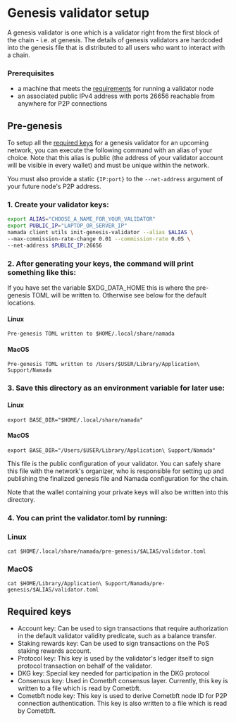 
# Genesis validator setup

A genesis validator is one which is a validator right from the first block of the chain - i.e. at genesis. The details of genesis validators are hardcoded into the genesis file that is distributed to all users who want to interact with a chain.

### Prerequisites

- a machine that meets the [requirements](./hardware.md) for running a validator node
- an associated public IPv4 address with ports 26656 reachable from anywhere for P2P connections

## Pre-genesis

To setup all the [required keys](#required-keys) for a genesis validator for an upcoming network, you can execute the following command with an alias of your choice. Note that this alias is public (the address of your validator account will be visible in every wallet) and must be unique within the network.

You must also provide a static `{IP:port}` to the `--net-address` argument of your future node's P2P address.

### 1. Create your validator keys:
``` bash
export ALIAS="CHOOSE_A_NAME_FOR_YOUR_VALIDATOR"
export PUBLIC_IP="LAPTOP_OR_SERVER_IP"
namada client utils init-genesis-validator --alias $ALIAS \
--max-commission-rate-change 0.01 --commission-rate 0.05 \
--net-address $PUBLIC_IP:26656
```

### 2. After generating your keys, the command will print something like this:

<Callout>
If you have set the variable $XDG_DATA_HOME this is where the pre-genesis TOML will be written to. Otherwise see below for the default locations.
</Callout>

#### Linux 
```shell copy
Pre-genesis TOML written to $HOME/.local/share/namada
```
#### MacOS
```shell copy
Pre-genesis TOML written to /Users/$USER/Library/Application\ Support/Namada
```

### 3. Save this directory as an environment variable for later use:

#### Linux 
```shell copy
export BASE_DIR="$HOME/.local/share/namada"
```
#### MacOS
```shell copy
export BASE_DIR="/Users/$USER/Library/Application\ Support/Namada"
```

This file is the public configuration of your validator. You can safely share this file with the network's organizer, who is responsible for setting up and publishing the finalized genesis file and Namada configuration for the chain.

Note that the wallet containing your private keys will also be written into this directory.

### 4. You can print the validator.toml by running: 

### Linux 
`cat $HOME/.local/share/namada/pre-genesis/$ALIAS/validator.toml`
### MacOS 
`cat $HOME/Library/Application\ Support/Namada/pre-genesis/$ALIAS/validator.toml`

## Required keys

- Account key: Can be used to sign transactions that require authorization in the default validator validity predicate, such as a balance transfer.
- Staking rewards key: Can be used to sign transactions on the PoS staking rewards account.
- Protocol key: This key is used by the validator's ledger itself to sign protocol transaction on behalf of the validator.
- DKG key: Special key needed for participation in the DKG protocol
- Consensus key: Used in Cometbft consensus layer. Currently, this key is written to a file which is read by Cometbft.
- Cometbft node key: This key is used to derive Cometbft node ID for P2P connection authentication. This key is also written to a file which is read by Cometbft.

